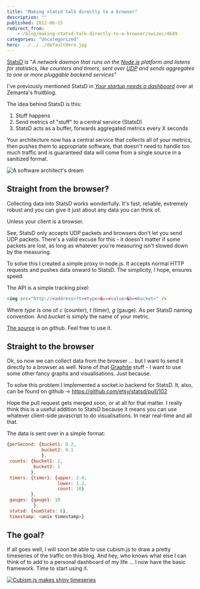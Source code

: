 ```yaml
---
title: "Making statsd talk directly to a browser"
description: ""
published: 2012-06-15
redirect_from:
    - /blog/making-statsd-talk-directly-to-a-browser/swizec/4649
categories: "Uncategorized"
hero: ../../../defaultHero.jpg
---
```


[StatsD](https://github.com/etsy/statsd) is "_A network daemon that runs on the [Node.js](http://nodejs.org/) platform and listens for statistics, like counters and timers, sent over [UDP](http://en.wikipedia.org/wiki/User_Datagram_Protocol) and sends aggregates to one or more pluggable backend services"_

I've previously mentioned StatsD in _[Your startup needs a dashboard](http://www.zemanta.com/fruitblog/your-startup-needs-a-dashboard/)_ over at Zemanta's fruitblog.

The idea behind StatsD is this:

1.  Stuff happens
2.  Send metrics of "stuff" to a central service (StatsD)
3.  StatsD acts as a buffer, forwards aggregated metrics every X seconds

Your architecture now has a central service that collects all of your metrics, then pushes them to appropriate software, that doesn't need to handle too much traffic and is guaranteed data will come from a single source in a sanitized format.

![A software architect's dream](https://distilleryimage0.instagram.com/1d60c314b6de11e1a9f71231382044a1_7.jpg "A software architect's dream")

## Straight from the browser?

Collecting data into StatsD works wonderfully. It's fast, reliable, extremely robust and you can give it just about any data you can think of.

Unless your client is a browser.

See, StatsD only accepts UDP packets and browsers don't let you send UDP packets. There's a valid excuse for this - it doesn't matter if some packets are lost, as long as whatever you're measuring isn't slowed down by the measuring.

To solve this I created a simple proxy in node.js. It accepts normal HTTP requests and pushes data onward to StatsD. The simplicity, I hope, ensures speed.

The API is a simple tracking pixel:

```html
<img src="http://<address>?t=<type>&v=<value>&b=<bucket>" />
```

Where _type_ is one of _c_ (counter), _t_ (timer), _g_ (gauge). As per StatsD naming convention. And _bucket_ is simply the name of your metric.

[The source](https://github.com/Swizec/personal-dashboard/blob/master/collectors/js_proxy/server.js) is on github. Feel free to use it.

## Straight to the browser

Ok, so now we can collect data from the browser ... but I want to send it directly to a browser as well. None of that [Graphite](http://graphite.wikidot.com/) stuff - I want to use some other fancy graphs and visualisations. Just because.

To solve this problem I implemented a socket.io backend for StatsD. It, also, can be found on github -> https://github.com/etsy/statsd/pull/102

Hope the pull request gets merged soon, or at all for that matter. I really think this is a useful addition to StatsD because it means you can use whatever client-side javascript to do visualisations. In near real-time and all that.

The data is sent over in a simple format:

```javascript
{perSecond: {bucket1: 0.2,
             bucket2: 0.1
             },
 counts: {bucket1: 2,
          bucket2: 1
         },
 timers: {timer1: {upper: 2.4,
                   lower: 1.2,
                   count: 10}
         },
 gauges: {gauge1: 10
          },
 statsd: {numStats: 6},
 timestamp: <unix timestamp>}
```

## The goal?

If all goes well, I will soon be able to use cubism.js to draw a pretty timeseries of the traffic on this blog. And hey, who knows what else I can think of to add to a personal dashboard of my life ... I now have the basic framework. Time to start using it.

[![Cubism.js makes shiny timeseries](https://swizec.com/wp-content/uploads/2012/06/cubismjs-shiny-timeseries.png)](http://square.github.com/cubism/)

